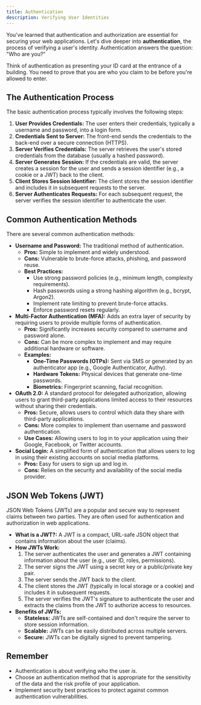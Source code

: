 ```yaml
---
title: Authentication
description: Verifying User Identities
---
```


You've learned that authentication and authorization are essential for securing your web applications.
Let's dive deeper into **authentication**, the process of verifying a user's identity.
Authentication answers the question: "Who are you?"

Think of authentication as presenting your ID card at the entrance of a building.
You need to prove that you are who you claim to be before you're allowed to enter.

## The Authentication Process

The basic authentication process typically involves the following steps:

1.  **User Provides Credentials:** The user enters their credentials, typically a username and password, into a login form.
2.  **Credentials Sent to Server:** The front-end sends the credentials to the back-end over a secure connection (HTTPS).
3.  **Server Verifies Credentials:** The server retrieves the user's stored credentials from the database (usually a hashed password).
4.  **Server Generates Session:** If the credentials are valid, the server creates a session for the user and sends a session identifier (e.g., a cookie or a JWT) back to the client.
5.  **Client Stores Session Identifier:** The client stores the session identifier and includes it in subsequent requests to the server.
6.  **Server Authenticates Requests:** For each subsequent request, the server verifies the session identifier to authenticate the user.

## Common Authentication Methods

There are several common authentication methods:

- **Username and Password:** The traditional method of authentication.
  - **Pros:** Simple to implement and widely understood.
  - **Cons:** Vulnerable to brute-force attacks, phishing, and password reuse.
  - **Best Practices:**
    - Use strong password policies (e.g., minimum length, complexity requirements).
    - Hash passwords using a strong hashing algorithm (e.g., bcrypt, Argon2).
    - Implement rate limiting to prevent brute-force attacks.
    - Enforce password resets regularly.
- **Multi-Factor Authentication (MFA):** Adds an extra layer of security by requiring users to provide multiple forms of authentication.
  - **Pros:** Significantly increases security compared to username and password alone.
  - **Cons:** Can be more complex to implement and may require additional hardware or software.
  - **Examples:**
    - **One-Time Passwords (OTPs):** Sent via SMS or generated by an authenticator app (e.g., Google Authenticator, Authy).
    - **Hardware Tokens:** Physical devices that generate one-time passwords.
    - **Biometrics:** Fingerprint scanning, facial recognition.
- **OAuth 2.0:** A standard protocol for delegated authorization, allowing users to grant third-party applications limited access to their resources without sharing their credentials.
  - **Pros:** Secure, allows users to control which data they share with third-party applications.
  - **Cons:** More complex to implement than username and password authentication.
  - **Use Cases:** Allowing users to log in to your application using their Google, Facebook, or Twitter accounts.
- **Social Login:** A simplified form of authentication that allows users to log in using their existing accounts on social media platforms.
  - **Pros:** Easy for users to sign up and log in.
  - **Cons:** Relies on the security and availability of the social media provider.

## JSON Web Tokens (JWT)

JSON Web Tokens (JWTs) are a popular and secure way to represent claims between two parties.
They are often used for authentication and authorization in web applications.

- **What is a JWT?:** A JWT is a compact, URL-safe JSON object that contains information about the user (claims).
- **How JWTs Work:**
  1.  The server authenticates the user and generates a JWT containing information about the user (e.g., user ID, roles, permissions).
  2.  The server signs the JWT using a secret key or a public/private key pair.
  3.  The server sends the JWT back to the client.
  4.  The client stores the JWT (typically in local storage or a cookie) and includes it in subsequent requests.
  5.  The server verifies the JWT's signature to authenticate the user and extracts the claims from the JWT to authorize access to resources.
- **Benefits of JWTs:**
  - **Stateless:** JWTs are self-contained and don't require the server to store session information.
  - **Scalable:** JWTs can be easily distributed across multiple servers.
  - **Secure:** JWTs can be digitally signed to prevent tampering.

## Remember

- Authentication is about verifying who the user _is_.
- Choose an authentication method that is appropriate for the sensitivity of the data and the risk profile of your application.
- Implement security best practices to protect against common authentication vulnerabilities.
